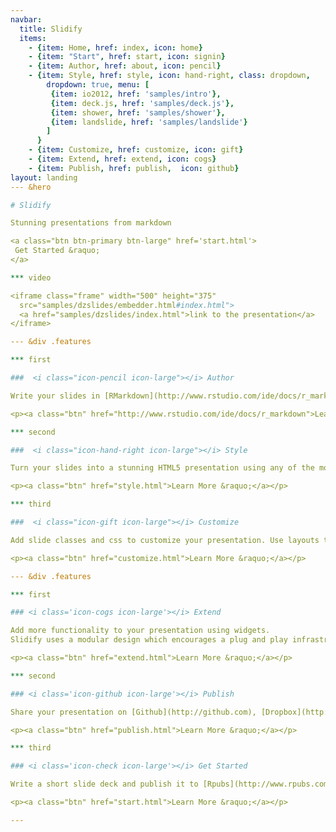 ```yaml
---
navbar:
  title: Slidify
  items: 
    - {item: Home, href: index, icon: home}
    - {item: "Start", href: start, icon: signin}
    - {item: Author, href: about, icon: pencil}
    - {item: Style, href: style, icon: hand-right, class: dropdown, 
        dropdown: true, menu: [
         {item: io2012, href: 'samples/intro'},
         {item: deck.js, href: 'samples/deck.js'},
         {item: shower, href: 'samples/shower'},
         {item: landslide, href: 'samples/landslide'}
        ]
      }
    - {item: Customize, href: customize, icon: gift}
    - {item: Extend, href: extend, icon: cogs}
    - {item: Publish, href: publish,  icon: github}
layout: landing
--- &hero

# Slidify

Stunning presentations from markdown

<a class="btn btn-primary btn-large" href='start.html'>
 Get Started &raquo;
</a>

*** video

<iframe class="frame" width="500" height="375" 
  src="samples/dzslides/embedder.html#index.html">
  <a href="samples/dzslides/index.html">link to the presentation</a>
</iframe>

--- &div .features

*** first

###  <i class="icon-pencil icon-large"></i> Author

Write your slides in [RMarkdown](http://www.rstudio.com/ide/docs/r_markdown), a format that combines the core syntax of [Markdown](http://daringfireball.net/projects/markdown/) with embedded code chunks that are executed.

<p><a class="btn" href="http://www.rstudio.com/ide/docs/r_markdown">Learn More &raquo;</a></p>

*** second 

###  <i class="icon-hand-right icon-large"></i> Style

Turn your slides into a stunning HTML5 presentation using any of the more than ten slide generation frameworks supported.

<p><a class="btn" href="style.html">Learn More &raquo;</a></p>

*** third

###  <i class="icon-gift icon-large"></i> Customize

Add slide classes and css to customize your presentation. Use layouts to achieve more complex designs. 

<p><a class="btn" href="customize.html">Learn More &raquo;</a></p>

--- &div .features

*** first

### <i class='icon-cogs icon-large'></i> Extend

Add more functionality to your presentation using widgets. 
Slidify uses a modular design which encourages a plug and play infrastructure.

<p><a class="btn" href="extend.html">Learn More &raquo;</a></p>

*** second

### <i class='icon-github icon-large'></i> Publish

Share your presentation on [Github](http://github.com), [Dropbox](http://www.dropbox.com) or [Rpubs](http://www.rpubs.com) in minutes. Slidify has it all covered from creation to publication.

<p><a class="btn" href="publish.html">Learn More &raquo;</a></p>

*** third

### <i class='icon-check icon-large'></i> Get Started

Write a short slide deck and publish it to [Rpubs](http://www.rpubs.com) with a few clicks using [RStudio](http://www.rstudio.com), or to [Github](http://www.github.com) with a single line of code.

<p><a class="btn" href="start.html">Learn More &raquo;</a></p>

---
```


<a onmouseover="UE.Popin.preload();" href="#" onclick="UE.Popin.show(); return false;"></a>


